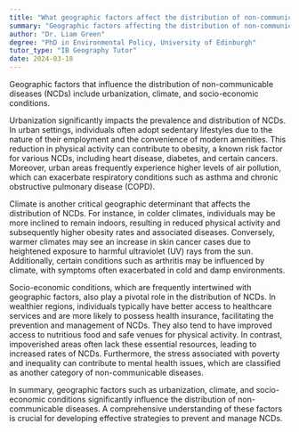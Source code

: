 ```yaml
---
title: "What geographic factors affect the distribution of non-communicable diseases?"
summary: "Geographic factors affecting the distribution of non-communicable diseases include urbanisation, climate, and socio-economic conditions."
author: "Dr. Liam Green"
degree: "PhD in Environmental Policy, University of Edinburgh"
tutor_type: "IB Geography Tutor"
date: 2024-03-18
---
```


Geographic factors that influence the distribution of non-communicable diseases (NCDs) include urbanization, climate, and socio-economic conditions.

Urbanization significantly impacts the prevalence and distribution of NCDs. In urban settings, individuals often adopt sedentary lifestyles due to the nature of their employment and the convenience of modern amenities. This reduction in physical activity can contribute to obesity, a known risk factor for various NCDs, including heart disease, diabetes, and certain cancers. Moreover, urban areas frequently experience higher levels of air pollution, which can exacerbate respiratory conditions such as asthma and chronic obstructive pulmonary disease (COPD).

Climate is another critical geographic determinant that affects the distribution of NCDs. For instance, in colder climates, individuals may be more inclined to remain indoors, resulting in reduced physical activity and subsequently higher obesity rates and associated diseases. Conversely, warmer climates may see an increase in skin cancer cases due to heightened exposure to harmful ultraviolet (UV) rays from the sun. Additionally, certain conditions such as arthritis may be influenced by climate, with symptoms often exacerbated in cold and damp environments.

Socio-economic conditions, which are frequently intertwined with geographic factors, also play a pivotal role in the distribution of NCDs. In wealthier regions, individuals typically have better access to healthcare services and are more likely to possess health insurance, facilitating the prevention and management of NCDs. They also tend to have improved access to nutritious food and safe venues for physical activity. In contrast, impoverished areas often lack these essential resources, leading to increased rates of NCDs. Furthermore, the stress associated with poverty and inequality can contribute to mental health issues, which are classified as another category of non-communicable diseases.

In summary, geographic factors such as urbanization, climate, and socio-economic conditions significantly influence the distribution of non-communicable diseases. A comprehensive understanding of these factors is crucial for developing effective strategies to prevent and manage NCDs.
    